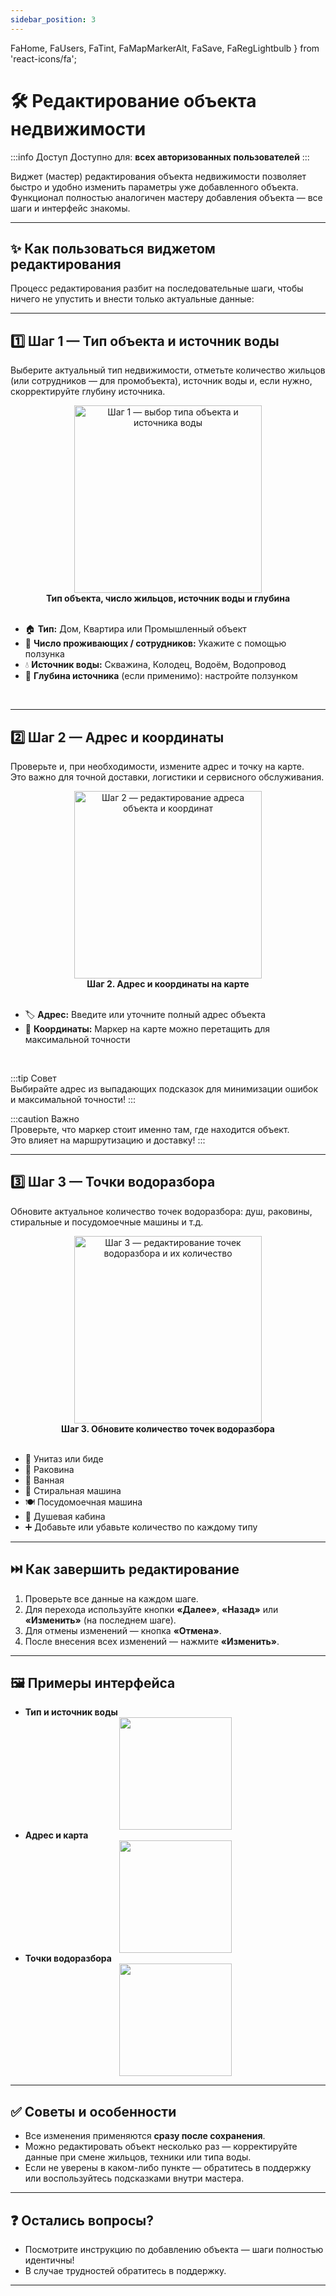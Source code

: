 ```yaml
---
sidebar_position: 3
---
```


  FaHome,
  FaUsers,
  FaTint,
  FaMapMarkerAlt,
  FaSave,
  FaRegLightbulb
} from 'react-icons/fa';

# 🛠️ Редактирование объекта недвижимости

:::info Доступ
Доступно для: **всех авторизованных пользователей**
:::

Виджет (мастер) редактирования объекта недвижимости позволяет быстро и удобно изменить параметры уже добавленного объекта.  
Функционал полностью аналогичен <Link to="/real-estate/create">мастеру добавления объекта</Link> — все шаги и интерфейс знакомы.

---

## ✨ Как пользоваться виджетом редактирования

Процесс редактирования разбит на последовательные шаги, чтобы ничего не упустить и внести только актуальные данные:

---

## 1️⃣ Шаг 1 — Тип объекта и источник воды

Выберите актуальный тип недвижимости, отметьте количество жильцов (или сотрудников — для промобъекта), источник воды и, если нужно, скорректируйте глубину источника.

<div align="center">
  <img src="/img/real-estate/edit_widget_step_1.png" alt="Шаг 1 — выбор типа объекта и источника воды" width="300" />
  <figcaption><b>Тип объекта, число жильцов, источник воды и глубина</b></figcaption>
</div>
<br />

- 🏠 **Тип:** Дом, Квартира или Промышленный объект
- 👥 **Число проживающих / сотрудников:** Укажите с помощью ползунка
- 💧 **Источник воды:** Скважина, Колодец, Водоём, Водопровод
- 📏 **Глубина источника** (если применимо): настройте ползунком

<br />

---

## 2️⃣ Шаг 2 — Адрес и координаты

Проверьте и, при необходимости, измените адрес и точку на карте.  
Это важно для точной доставки, логистики и сервисного обслуживания.

<div align="center">
  <img src="/img/real-estate/edit_widget_step_2.png" alt="Шаг 2 — редактирование адреса объекта и координат" width="300" />
  <figcaption><b>Шаг 2. Адрес и координаты на карте</b></figcaption>
</div>
<br />

- 🏷️ **Адрес:** Введите или уточните полный адрес объекта
- 📍 **Координаты:** Маркер на карте можно перетащить для максимальной точности
<br />

:::tip Совет  
Выбирайте адрес из выпадающих подсказок для минимизации ошибок и максимальной точности!
:::

:::caution Важно  
Проверьте, что маркер стоит именно там, где находится объект.  
Это влияет на маршрутизацию и доставку!
:::

---

## 3️⃣ Шаг 3 — Точки водоразбора

Обновите актуальное количество точек водоразбора: душ, раковины, стиральные и посудомоечные машины и т.д.

<div align="center">
  <img src="/img/real-estate/edit_widget_step_3.png" alt="Шаг 3 — редактирование точек водоразбора и их количество" width="300" />
  <figcaption><b>Шаг 3. Обновите количество точек водоразбора</b></figcaption>
</div>
<br />

- 🚽 Унитаз или биде
- 🚰 Раковина
- 🛁 Ванная
- 🧺 Стиральная машина
- 🍽️ Посудомоечная машина
- 🚿 Душевая кабина
- ➕ Добавьте или убавьте количество по каждому типу

---

## ⏭️ Как завершить редактирование

1. Проверьте все данные на каждом шаге.
2. Для перехода используйте кнопки **«Далее»**, **«Назад»** или **«Изменить»** (на последнем шаге).
3. Для отмены изменений — кнопка **«Отмена»**.
4. После внесения всех изменений — нажмите <Link to="/real-estate/page#edit">**«Изменить»**</Link>.

---

## 🖼️ Примеры интерфейса

- **Тип и источник воды**  
  <div align="center">
    <img src="/img/real-estate/edit_widget_step_1.png" width="180" />
  </div>
- **Адрес и карта**  
  <div align="center">
    <img src="/img/real-estate/edit_widget_step_2.png" width="180" />
  </div>
- **Точки водоразбора**  
  <div align="center">
    <img src="/img/real-estate/edit_widget_step_3.png" width="180" />
  </div>

---

## ✅ Советы и особенности

- Все изменения применяются **сразу после сохранения**.
- Можно редактировать объект несколько раз — корректируйте данные при смене жильцов, техники или типа воды.
- Если не уверены в каком-либо пункте — обратитесь в поддержку или воспользуйтесь подсказками внутри мастера.

---

## ❓ Остались вопросы?

- Посмотрите <Link to="/real-estate/create">инструкцию по добавлению объекта</Link> — шаги полностью идентичны!
- В случае трудностей обратитесь в поддержку.

---

